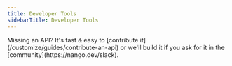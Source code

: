 ```yaml
---
title: Developer Tools
sidebarTitle: Developer Tools
---
```


<Tip>
    Missing an API? It's fast & easy to [contribute it](/customize/guides/contribute-an-api) or we'll build it if you ask for
    it in the [community](https://nango.dev/slack).
</Tip>

<CardGroup cols={4}>
    <Card title="Amazon" href="/integrations/all/amazon" color="#68a063" />
    <Card title="Apple AppStore" href="/integrations/all/apple-app-store" color="#68a063" />
    <Card title="AWS" href="/integrations/all/aws" color="#68a063" />
    <Card title="Atlassian" href="/integrations/all/atlassian" color="#68a063" />
    <Card title="Bitbucket" href="/integrations/all/bitbucket" color="#68a063" />
    <Card title="Builder.io" href="/integrations/all/builder-io" color="#68a063" />
    <Card title="Contentful" href="/integrations/all/contentful" color="#68a063" />
    <Card title="Digital Ocean" href="/integrations/all/digitalocean" color="#68a063" />
    <Card title="Github" href="/integrations/all/github" color="#68a063" />
    <Card title="Gitlab" href="/integrations/all/gitlab" color="#68a063" />
    <Card title="Klipfolio" href="/integrations/all/klipfolio" color="#68a063" />
    <Card title="Mailgun" href="/integrations/all/mailgun" color="#68a063" />
    <Card title="PagerDuty" href="/integrations/all/pagerduty" color="#68a063" />
    <Card title="Pendo" href="/integrations/all/pendo" color="#68a063" />
    <Card title="Posthog" href="/integrations/all/posthog" color="#68a063" />
    <Card title="Shortcut" href="/integrations/all/shortcut" color="#68a063" />
    <Card title="Snowflake" href="/integrations/all/snowflake" color="#68a063" />
    <Card title="Squarespace" href="/integrations/all/squarespace" color="#68a063" />
    <Card title="Webflow" href="/integrations/all/webflow" color="#68a063" />
    <Card title="Woocommerce" href="/integrations/all/woocommerce" color="#68a063" />
    <Card title="Wordpress" href="/integrations/all/wordpress" color="#68a063" />
    <Card title="Wakatime" href="/integrations/all/wakatime" color="#68a063" />
</CardGroup>
